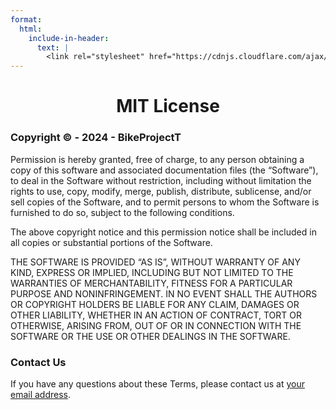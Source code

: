 ```yaml
---
format:
  html:
    include-in-header:
      text: |
        <link rel="stylesheet" href="https://cdnjs.cloudflare.com/ajax/libs/font-awesome/6.5.1/css/all.min.css">
---
```


<div style="text-align: center;">
<h1>MIT License <i class="fas fa-file-contract"></i></h1>
</div>

### Copyright &copy; - 2024 - BikeProjectT

<p class ="text"> Permission is hereby granted, free of charge, to any person obtaining a copy of this software and associated documentation files (the “Software”), to deal in the Software without restriction, including without limitation the rights to use, copy, modify, merge, publish, distribute, sublicense, and/or sell copies of the Software, and to permit persons to whom the Software is furnished to do so, subject to the following conditions. </p>

<p class ="text"> The above copyright notice and this permission notice shall be included in all copies or substantial portions of the Software. </p>

<p class ="text"> THE SOFTWARE IS PROVIDED “AS IS”, WITHOUT WARRANTY OF ANY KIND, EXPRESS OR IMPLIED, INCLUDING BUT NOT LIMITED TO THE WARRANTIES OF MERCHANTABILITY, FITNESS FOR A PARTICULAR PURPOSE AND NONINFRINGEMENT. IN NO EVENT SHALL THE AUTHORS OR COPYRIGHT HOLDERS BE LIABLE FOR ANY CLAIM, DAMAGES OR OTHER LIABILITY, WHETHER IN AN ACTION OF CONTRACT, TORT OR OTHERWISE, ARISING FROM, OUT OF OR IN CONNECTION WITH THE SOFTWARE OR THE USE OR OTHER DEALINGS IN THE SOFTWARE. </p>

### Contact Us

<p class = "text"> If you have any questions about these Terms, please contact us at <a href="about_us.html#mail">your email address</a>. </p>